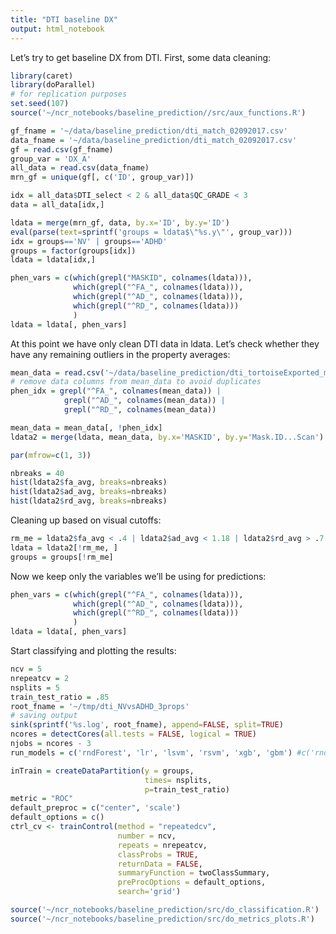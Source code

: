 ```yaml
---
title: "DTI baseline DX"
output: html_notebook
---
```


Let's try to get baseline DX from DTI. First, some data cleaning:

```r
library(caret)
library(doParallel)
# for replication purposes
set.seed(107)
source('~/ncr_notebooks/baseline_prediction//src/aux_functions.R')

gf_fname = '~/data/baseline_prediction/dti_match_02092017.csv'
data_fname = '~/data/baseline_prediction/dti_match_02092017.csv'
gf = read.csv(gf_fname)
group_var = 'DX_A'
all_data = read.csv(data_fname)
mrn_gf = unique(gf[, c('ID', group_var)])

idx = all_data$DTI_select < 2 & all_data$QC_GRADE < 3
data = all_data[idx,]

ldata = merge(mrn_gf, data, by.x='ID', by.y='ID')
eval(parse(text=sprintf('groups = ldata$\"%s.y\"', group_var)))
idx = groups=='NV' | groups=='ADHD'
groups = factor(groups[idx])
ldata = ldata[idx,]

phen_vars = c(which(grepl("MASKID", colnames(ldata))),
              which(grepl("^FA_", colnames(ldata))),
              which(grepl("^AD_", colnames(ldata))),
              which(grepl("^RD_", colnames(ldata)))
              )
ldata = ldata[, phen_vars]

```

At this point we have only clean DTI data in ldata. Let's check whether they have any remaining outliers in the property averages:

```r
mean_data = read.csv('~/data/baseline_prediction/dti_tortoiseExported_meanTSA_02012017.csv')
# remove data columns from mean_data to avoid duplicates
phen_idx = grepl("^FA_", colnames(mean_data)) | 
            grepl("^AD_", colnames(mean_data)) |
            grepl("^RD_", colnames(mean_data))

mean_data = mean_data[, !phen_idx]
ldata2 = merge(ldata, mean_data, by.x='MASKID', by.y='Mask.ID...Scan')

par(mfrow=c(1, 3))

nbreaks = 40
hist(ldata2$fa_avg, breaks=nbreaks)
hist(ldata2$ad_avg, breaks=nbreaks)
hist(ldata2$rd_avg, breaks=nbreaks)
```

Cleaning up based on visual cutoffs:

``` r
rm_me = ldata2$fa_avg < .4 | ldata2$ad_avg < 1.18 | ldata2$rd_avg > .7
ldata = ldata2[!rm_me, ]
groups = groups[!rm_me]
```

Now we keep only the variables we'll be using for predictions:

``` r
phen_vars = c(which(grepl("^FA_", colnames(ldata))),
              which(grepl("^AD_", colnames(ldata))),
              which(grepl("^RD_", colnames(ldata)))
              )
ldata = ldata[, phen_vars]
```

Start classifying and plotting the results:
```r
ncv = 5
nrepeatcv = 2
nsplits = 5
train_test_ratio = .85
root_fname = '~/tmp/dti_NVvsADHD_3props'
# saving output
sink(sprintf('%s.log', root_fname), append=FALSE, split=TRUE)
ncores = detectCores(all.tests = FALSE, logical = TRUE)
njobs = ncores - 3
run_models = c('rndForest', 'lr', 'lsvm', 'rsvm', 'xgb', 'gbm') #c('rndForest', 'lr', 'lsvm', 'rsvm', 'xgb', 'gbm')

inTrain = createDataPartition(y = groups,
                              times= nsplits,
                              p=train_test_ratio)
metric = "ROC"
default_preproc = c("center", 'scale')
default_options = c()
ctrl_cv <- trainControl(method = "repeatedcv",
                        number = ncv,
                        repeats = nrepeatcv,
                        classProbs = TRUE,
                        returnData = FALSE,
                        summaryFunction = twoClassSummary,
                        preProcOptions = default_options,
                        search='grid')

source('~/ncr_notebooks/baseline_prediction/src/do_classification.R')
source('~/ncr_notebooks/baseline_prediction/src/do_metrics_plots.R')
```